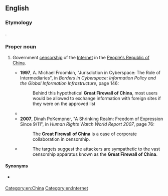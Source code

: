 ==English==
{{wikipedia|Internet censorship in the People's Republic of China}}

===Etymology===
{{blend|en|Great Wall of China|firewall}}.

===Proper noun===
{{en-proper-noun|head=the [[great|Great]] [[firewall|Firewall]] [[of]] [[China]]}}

# {{lb|en|originally|jocular|pejorative}} Government [[censorship]] of the [[Internet]] in the [[People's Republic of China]].
#* '''1997''', A. Michael Froomkin, "Jurisdiction in Cyberspace: The Role of Intermediaries", in ''Borders in Cyberspace: Information Policy and the Global Information Infrastructure'', page 146:
#*: Behind this hypothetical '''Great Firewall of China''', most users would be allowed to exchange information with foreign sites if they were on the approved list
#* {{quote-text|lang=en|year=2001|author=Greg Walton|title=China's Golden Shield: Corporations and the Development of Surveillance Technology in the People's Republic of China|page=5|passage=The "'''Great Firewall of China'''" is failing, largely due to the increased volume of Internet traffic in China.}}
#* '''2007''', Dinah PoKempner, "A Shrinking Realm: Freedom of Expression Since 9/11", in ''Human Rights Watch World Report 2007'', page 76:
#*: The '''Great Firewall of China''' is a case of corporate collaboration in censorship.
#* {{quote-web|lang=en|date=2015-03-31|title=Massive denial-of-service attack on GitHub tied to Chinese government|first=Dan|last=Goodin|site={{w|Ars Technica}}|url=http://arstechnica.com/security/2015/03/massive-denial-of-service-attack-on-github-tied-to-chinese-government/|accessdate=2015-04-01}}
#*: The targets suggest the attackers are sympathetic to the vast censorship apparatus known as the '''Great Firewall of China'''.

====Synonyms====
* {{qualifier|abbreviation}} {{l|en|GFW}}

[[Category:en:China]]
[[Category:en:Internet]]